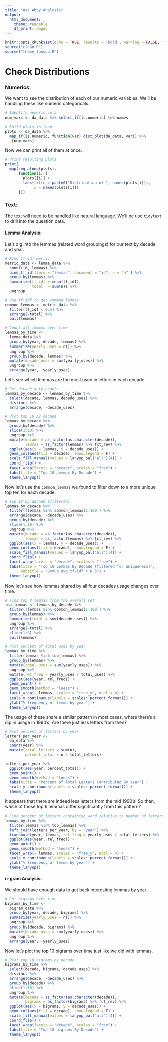 ```yaml
---
title: "Ask Abby Analysis"
output:
  html_document:
    theme: readable
    df_print: paged
---
```


```r
knitr::opts_chunk$set(echo = TRUE, results = 'hold', warning = FALSE, fig.width = 12)
source("clean.R")
source("theme_lanyop.R")
```

# Check Distributions

### Numerics:

We want to see the distribution of each of our numeric variables.  We'll be handling these like numeric categoricals.
```r
# Identify numeric cols
num_vars <- da_data %>% select_if(is.numeric) %>% names

# Build plots in loop
plots <- da_data %>% 
  map_if(is.numeric, function(var) dist_plot(da_data, var)) %>% 
  .[num_vars]
```

Now we can print all of them at once.
```r
# Print resulting plots
print(
  map(seq_along(plots), 
      function(i) {
        plots[[i]] + 
        labs(title = paste0("Distribution of ", names(plots[i])),
             x = names(plots[i]))
      }))
```

### Text:

The text will need to be handled like natural language.  We'll be use `tidytext` to drill into the question data.

#### Lemma Analysis:

Let's dig into the lemmas (related word groupings) for our text by decade and year.
```r
# Bind tf-idf metric
metric_data <- lemma_data %>% 
  count(id, lemmas) %>% 
  bind_tf_idf(term = "lemmas", document = "id", n = "n" ) %>% 
  group_by(lemmas) %>% 
  summarize(tf_idf = mean(tf_idf),
            total  = sum(n)) %>% 
  ungroup 

# Use tf-idf to get common lemmas
common_lemmas <- metric_data %>% 
  filter(tf_idf < 0.5) %>% 
  arrange(-total) %>% 
  pull(lemmas)

# Count all lemmas over time
lemmas_by_time <- 
  lemma_data %>% 
  group_by(year, decade, lemmas) %>% 
  summarize(yearly_uses = n()) %>% 
  ungroup %>% 
  group_by(decade, lemmas) %>% 
  mutate(decade_uses = sum(yearly_uses)) %>% 
  ungroup %>% 
  arrange(year, -yearly_uses)
```

Let's see which lemmas are the most used in letters in each decade.
```r
# Get decade only counts 
lemmas_by_decade <- lemmas_by_time %>% 
  select(decade, lemmas, decade_uses) %>% 
  distinct %>% 
  arrange(decade, -decade_uses)

# Plot top 10 by decade
lemmas_by_decade %>% 
  group_by(decade) %>% 
  slice(1:10) %>% 
  ungroup %>% 
  mutate(decade = as_factor(as.character(decade)),
         lemmas = as_factor(lemmas) %>% fct_rev) %>% 
  ggplot(aes(x = lemmas, y = decade_uses)) +
  geom_col(aes(fill = decade), show.legend = F) +
  scale_fill_manual(values = lanyop_pal("all")(4)) +
  coord_flip() +
  facet_wrap(facets = "decade", scales = "free") +
  labs(title = "Top 10 Lemmas By Decade") +
  theme_lanyop()
```

Now let's use the `common_lemmas` we found to filter down to a more unique top ten for each decade.
```r
# Top 10 by decade (filtered)
lemmas_by_decade %>% 
  filter(!lemmas %in% common_lemmas[1:100]) %>%
  arrange(decade, -decade_uses) %>% 
  group_by(decade) %>% 
  slice(1:10) %>% 
  ungroup %>% 
  mutate(decade = as_factor(as.character(decade)),
         lemmas = as_factor(lemmas) %>% fct_rev) %>% 
  ggplot(aes(x = lemmas, y = decade_uses)) +
  geom_col(aes(fill = decade), show.legend = F) +
  scale_fill_manual(values = lanyop_pal("all")(4)) +
  coord_flip() +
  facet_wrap(facets = "decade", scales = "free") +
  labs(title = "Top 10 Lemmas By Decade (filtered for uniqueness)", 
       subtitle = "Group avg tf-idf > 0.5") +
  theme_lanyop()
```

Now let's see how lemmas shared by all four decades usage changes over time.
```r
# Find top 8 lemmas from the overall set
top_lemmas <- lemmas_by_decade %>% 
  filter(!lemmas %in% common_lemmas[1:100]) %>% 
  group_by(lemmas) %>% 
  summarize(total = sum(decade_uses)) %>% 
  ungroup %>% 
  arrange(-total) %>% 
  slice(1:8) %>% 
  pull(lemmas)

# Plot percent of total uses by year
lemmas_by_time %>% 
  filter(lemmas %in% top_lemmas) %>% 
  group_by(lemmas) %>%
  mutate(total_uses = sum(yearly_uses)) %>% 
  ungroup %>% 
  mutate(rel_freq = yearly_uses / total_uses) %>% 
  ggplot(aes(year, rel_freq)) +
  geom_point() +
  geom_smooth(method = "loess") +
  facet_wrap(~ lemmas, scales = "free_y", ncol = 4) +
  scale_y_continuous(labels = scales::percent_format()) +
  ylab("% frequency of lemma by year") +
  theme_lanyop()
```

The usage of these share a similar pattern in most cases, where there's a dip in usage in 1990's.  Are there just less letters from then?
```r
# Plot percent of letters by year
letters_per_year <- 
  da_data %>% 
  count(year) %>% 
  mutate(total_letters = sum(n),
         percent_total = n / total_letters)

letters_per_year %>% 
  ggplot(aes(year, percent_total)) +
  geom_point() +
  geom_smooth(method = "loess") +
  labs(title = "Percent of Total Letters Contributed By Year") +
  scale_y_continuous(labels = scales::percent_format()) +
  theme_lanyop()
```

It appears that there are indeed less letters from the mid 1990's!  So then, which of those top 6 lemmas differ significantly from this pattern?
```r
# Find percent of letters containing word relative to number of letters in each time period
lemmas_by_time %>% 
  filter(lemmas %in% top_lemmas) %>%
  left_join(letters_per_year, by = "year") %>% 
  transmute(year, lemmas, rel_freq = yearly_uses / total_letters) %>% 
  ggplot(aes(year, rel_freq)) +
  geom_point() +
  geom_smooth(method = "loess") +
  facet_wrap(~ lemmas, scales = "free_y", ncol = 4) +
  scale_y_continuous(labels = scales::percent_format()) +
  ylab("% frequency of lemma by year") +
  theme_lanyop()
```


#### n-gram Analysis:

We should have enough data to get back interesting lemmas by year.
```r
# Get bigrams over time
bigrams_by_time <- 
  bigram_data %>% 
  group_by(year, decade, bigrams) %>% 
  summarize(yearly_uses = n()) %>% 
  ungroup %>% 
  group_by(decade, bigrams) %>% 
  mutate(decade_uses = sum(yearly_uses)) %>% 
  ungroup %>% 
  arrange(year, -yearly_uses)
```

Now let's plot the top 10 bigrams over time just like we did with lemmas.
```r
# Plot top 10 bigrams by decade
bigrams_by_time %>% 
  select(decade, bigrams, decade_uses) %>% 
  distinct %>% 
  arrange(decade, -decade_uses) %>% 
  group_by(decade) %>% 
  slice(1:10) %>% 
  ungroup %>% 
  mutate(decade = as_factor(as.character(decade)),
         bigrams = as_factor(bigrams) %>% fct_rev) %>% 
  ggplot(aes(x = bigrams, y = decade_uses)) +
  geom_col(aes(fill = decade), show.legend = F) +
  scale_fill_manual(values = lanyop_pal("all")(4)) +
  coord_flip() +
  facet_wrap(facets = "decade", scales = "free") +
  labs(title = "Top 10 bigrams By Decade") +
  theme_lanyop()
```
